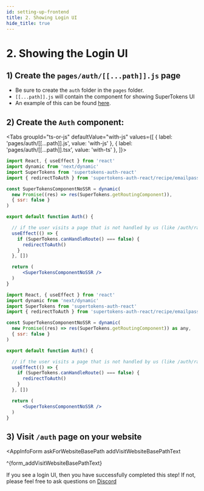 ```yaml
---
id: setting-up-frontend
title: 2. Showing Login UI
hide_title: true
---
```



# 2. Showing the Login UI

## 1) Create the `pages/auth/[[...path]].js` page
- Be sure to create the `auth` folder in the `pages` folder.
- `[[...path]].js` will contain the component for showing SuperTokens UI
- An example of this can be found [here](https://github.com/supertokens/next.js/blob/canary/examples/with-supertokens/pages/auth/%5B%5B...path%5D%5D.js).

## 2) Create the `Auth` component:

<Tabs
groupId="ts-or-js"
defaultValue="with-js"
values={[
{ label: 'pages/auth/[[...path]].js', value: 'with-js' },
{ label: 'pages/auth/[[...path]].tsx', value: 'with-ts' },
]}>

<TabItem value="with-js">

```jsx
import React, { useEffect } from 'react'
import dynamic from 'next/dynamic'
import SuperTokens from 'supertokens-auth-react'
import { redirectToAuth } from 'supertokens-auth-react/recipe/emailpassword'

const SuperTokensComponentNoSSR = dynamic(
  new Promise((res) => res(SuperTokens.getRoutingComponent)),
  { ssr: false }
)

export default function Auth() {

  // if the user visits a page that is not handled by us (like /auth/random), then we redirect them back to the auth page.
  useEffect(() => {
    if (SuperTokens.canHandleRoute() === false) {
      redirectToAuth()
    }
  }, [])

  return (
      <SuperTokensComponentNoSSR />
  )
}
```
</TabItem>

<TabItem value="with-ts">

```jsx
import React, { useEffect } from 'react'
import dynamic from 'next/dynamic'
import SuperTokens from 'supertokens-auth-react'
import { redirectToAuth } from 'supertokens-auth-react/recipe/emailpassword'

const SuperTokensComponentNoSSR = dynamic(
  new Promise((res) => res(SuperTokens.getRoutingComponent)) as any,
  { ssr: false }
)

export default function Auth() {

  // if the user visits a page that is not handled by us (like /auth/random), then we redirect them back to the auth page.
  useEffect(() => {
    if (SuperTokens.canHandleRoute() === false) {
      redirectToAuth()
    }
  }, [])

  return (
      <SuperTokensComponentNoSSR />
  )
}
```

</TabItem>
</Tabs>

## 3) Visit `/auth` page on your website

<AppInfoForm
    askForWebsiteBasePath
    addVisitWebsiteBasePathText
>

^{form_addVisitWebsiteBasePathText}

If you see a login UI, then you have successfully completed this step! If not, please feel free to ask questions on [Discord](https://supertokens.io/discord)

</AppInfoForm>